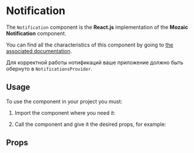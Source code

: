 
<Meta title="Components/Notification" component={Notification} argTypes={argTypes} />

# Notification

The `Notification` component is the **React.js** implementation of the **Mozaic Notification** component.

You can find all the characteristics of this component by going to [the associated documentation](https://mozaic.adeo.cloud/Components/Notification/).

Для корректной работы нотификаций ваше приложение должно быть обернуто в `NotificationsProvider`.

## Usage

To use the component in your project you must:

1. Import the component where you need it:

<Source language="javascript" code="import { Notification } from 'bigfish-wms--mozaic-react';" />

2. Call the component and give it the desired props, for example:

<Canvas withSource="open">
    <Story story={Controls} />
</Canvas>

## Props

<ArgsTable of={Notification} />
